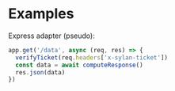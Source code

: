 # Examples

Express adapter (pseudo):
```ts
app.get('/data', async (req, res) => {
  verifyTicket(req.headers['x-sylan-ticket'])
  const data = await computeResponse()
  res.json(data)
})
```
